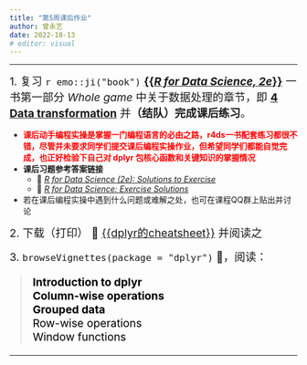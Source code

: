 ```yaml
---
title: "第5周课后作业"
author: 曾永艺
date: 2022-10-13
# editor: visual
---
```


<hr>

[1. 复习 `r emo::ji("book")` [**{{_R for Data Science, 2e_}}**](https://r4ds.had.nz/) 一书第一部分 _Whole game_ 中关于数据处理的章节，即 [**4 Data transformation**](https://r4ds.hadley.nz/data-transform) 并**（结队）完成课后练习**。]{style="font-size:1.2rem"}

:::{.callout-note appearance="simple"}
- [**课后动手编程实操是掌握一门编程语言的必由之路，r4ds一书配套练习都很不错，尽管并未要求同学们提交课后编程实操作业，但希望同学们都能自觉完成，也正好检验下自己对 dplyr 包核心函数和关键知识的掌握情况**]{style="color:red"}
- **课后习题参考答案链接** 
  + 📖 [_R for Data Science (2e): Solutions to Exercise_](https://mine-cetinkaya-rundel.github.io/r4ds-solutions/data-transform.html)
  + 📖 [_R for Data Science: Exercise Solutions_](https://jrnold.github.io/r4ds-exercise-solutions/)
- 若在课后编程实操中遇到什么问题或难解之处，也可在课程QQ群上贴出并讨论
:::

[2. 下载（打印） 📰 [{{dplyr的cheatsheet}}](/slides/lec-04/docs/dplyr-cheatsheet.pdf) 并阅读之]{style="font-size:1.2rem"}

[3. `browseVignettes(package = "dplyr")` 📝，阅读：]{style="font-size:1.2rem"}

<blockquote style="margin-left: 1.2rem; font-size: 1.2rem; color: black">
**Introduction to dplyr**  
**Column-wise operations**  
**Grouped data**  
Row-wise operations  
Window functions  
</blockquote>

<hr>


